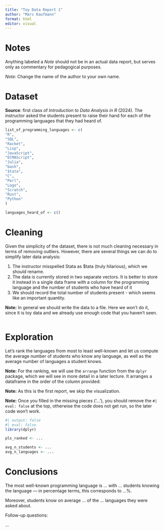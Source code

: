 ```yaml
---
title: "Toy Data Report 1"
author: "Marc Kaufmann"
format: html
editor: visual
---
```


# Notes

Anything labeled a *Note* should not be in an actual data report, but serves only as commentary for pedagogical purposes. 

*Note:* Change the name of the author to your own name.
 
# Dataset

**Source**: first class of *Introduction to Data Analysis in R* (2024). The instructor asked the students present to raise their hand for each of the programming languages that they had heard of.

```r
list_of_programming_languages <- c(
"R",
"SQL",
"Racket",
"Lisp",
"JavaScript",
"ECMAScript",
"Julia",
"bash",
"$tata",
"C",
"Perl",
"Logo",
"Scratch", 
"Rust",
"Python"
)

languages_heard_of <- c()
```

# Cleaning

Given the simplicity of the dataset, there is not much cleaning necessary in terms of removing outliers. However, there are several things we can do to simplify later data analysis:

1.  The instructor misspelled Stata as \$tata (truly hilarious), which we should rename.
2.  The data is currently stored in two separate vectors. It is better to store it instead in a single data frame with a column for the programming language and the number of students who have heard of it
3.  We should record the total number of students present - which seems like an important quantity.

**Note:** In general we should write the data to a file. Here we won't do it, since it is toy data and we already use enough code that you haven't seen. 

```r

```

# Exploration

Let's rank the languages from most to least well-known and let us compute the average number of students who know any language, as well as the average number of languages a student knows.

**Note:** For the ranking, we will use the `arrange` function from the `dplyr` package, which we will see in more detail in a later lecture. It arranges a dataframe in the order of the column provided:

**Note:** As this is the first report, we skip the visualization. 

**Note:** Once you filled in the missing pieces ('...'), you should remove the `#| eval: false` at the top, otherwise the code does not get run, so the later code won't work.

```r
#| output: false
#| eval: false
library(dplyr)

pls_ranked <- ...

avg_n_students <- ...
avg_n_languages <- ...
```

# Conclusions

The most well-known programming language is ... with ... students knowing the language — in percentage terms, this corresponds to ...%.

Moreover, students know on average ... of the ... languages they were asked about.

Follow-up questions:

...

